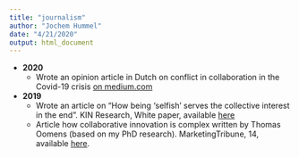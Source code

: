 ```yaml
---
title: "journalism"
author: "Jochem Hummel"
date: "4/21/2020"
output: html_document
---
```


* **2020**
  + Wrote an opinion article in Dutch on conflict in collaboration in the Covid-19 crisis [on medium.com](https://medium.com/@jochem.hummel/alleen-samen-met-conflict-en-ruzie-krijgen-we-corona-onder-controle-f63d594159b4)
  
* **2019**
  + Wrote an article on "How being ‘selfish’ serves the collective interest in the end". KIN Research, White paper, available [here](https://www.kinresearch.nl/being-selfish-serves-the-collective-interest-in-the-end/)
  + Article how collaborative innovation is complex written by Thomas Oomens (based on my PhD research). MarketingTribune, 14, available [here](https://www.marketingtribune.nl/b2b/nieuws/2019/08/marketingscience-innoveren-in-complexe-samenwerkingsverbanden/index.xml?__xsl=cms-print.xsl).